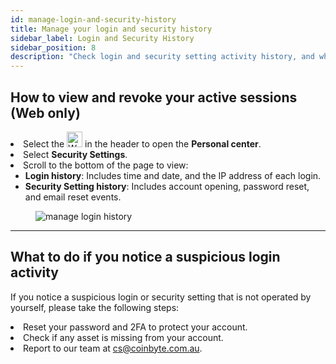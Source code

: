 ```yaml
---
id: manage-login-and-security-history
title: Manage your login and security history
sidebar_label: Login and Security History
sidebar_position: 8
description: "Check login and security setting activity history, and what to do if you notice suspicious activity on CoinByte."
---
```



## How to view and revoke your active sessions (Web only)

<RoundStepList>
  <li>Select the <img src="https://downloads.intercomcdn.com/i/o/t32wgff3/1555803163/42c65a29f4a29401299291309f7a/web_center.png?expires=1749168000&signature=b4bc2817fdaa707604a0ce759b4136bd1351bce22cf74e95381bbe318db46a5f&req=dSUiE8F%2BnoBZWvMW3Hu4ga9r38GE4gnmKNrKHCYOqoMc7BMagqtGe9c7pChl%0Apg%3D%3D%0A" alt="Web Profile Icon" width="25" /> in the header to open the <strong>Personal center</strong>.</li>
  <li>Select <strong>Security Settings</strong>.</li>
  <li>
    Scroll to the bottom of the page to view:
    <ul>
      <li><strong>Login history</strong>: Includes time and date, and the IP address of each login.</li>
      <li><strong>Security Setting history</strong>: Includes account opening, password reset, and email reset events.</li>
    </ul>

<figure style={{ textAlign: 'center' }}>
  <img src={useBaseUrl('/img/account-security/verification-and-security/manage-your-login-and-security-history/1.png')} alt="manage login history" style={{ width: 500 }} />
</figure>

  </li>
</RoundStepList>

---

## What to do if you notice a suspicious login activity


If you notice a suspicious login or security setting that is not operated by yourself, please take the following steps:


<TickList>
  <li>Reset your password and 2FA to protect your account.</li>
  <li>Check if any asset is missing from your account.</li>
  <li>Report to our team at <a href="mailto:cs@coinbyte.com.au">cs@coinbyte.com.au</a>.</li>
</TickList>

<RelatedArticles category="account-security" />
